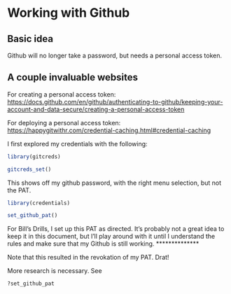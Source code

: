 # Working with Github {#github}

## Basic idea

Github will no longer take a password, but needs a personal access token. 

## A couple invaluable websites
For creating a personal access token:
<https://docs.github.com/en/github/authenticating-to-github/keeping-your-account-and-data-secure/creating-a-personal-access-token>

For deploying a personal access token:
<https://happygitwithr.com/credential-caching.html#credential-caching>


I first explored my credentials with the following:

```r
library(gitcreds)

gitcreds_set()
```

This shows off my github password, with the right menu selection, but not the PAT. 

```r
library(credentials)

set_github_pat()
```


For Bill's Drills, I set up this PAT as directed. It's probably not a great idea to keep it in this document, but I'll play around with it until I understand the rules and make sure that my Github is still working. 
**************

Note that this resulted in the revokation of my PAT. Drat! 

More research is necessary. See

```r
?set_github_pat
```


